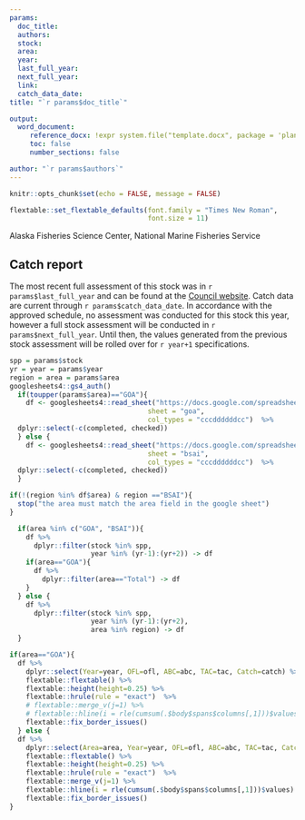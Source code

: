 ```yaml
---
params:
  doc_title:
  authors:
  stock:
  area:
  year:
  last_full_year:
  next_full_year:
  link:  
  catch_data_date:
title: "`r params$doc_title`"

output:
  word_document:
     reference_docx: !expr system.file("template.docx", package = 'planteam')
     toc: false
     number_sections: false

author: "`r params$authors`"
---
```


```r
knitr::opts_chunk$set(echo = FALSE, message = FALSE)

flextable::set_flextable_defaults(font.family = "Times New Roman",
                                  font.size = 11)
```

######### Alaska Fisheries Science Center, National Marine Fisheries Service 

## Catch report

The most recent full assessment of this stock was in `r params$last_full_year` and can be found at the [Council website](https://www.npfmc.org/library/safe-reports/). 
Catch data are current through `r params$catch_data_date`. 
In accordance with the approved schedule, no assessment was conducted for this stock this year, however a full stock assessment will be conducted in `r params$next_full_year`. 
Until then, the values generated from the previous stock assessment will be rolled over for `r year+1` specifications.


```r
spp = params$stock
yr = year = params$year 
region = area = params$area
googlesheets4::gs4_auth()
  if(toupper(params$area)=="GOA"){
    df <- googlesheets4::read_sheet("https://docs.google.com/spreadsheets/d/1uHmCuY3GXfSBCbsP61nAQeATBfoslXeS3PQNLlioWIk/edit#gid=0",
                                  sheet = "goa",
                                  col_types = "cccddddddcc")  %>% 
  dplyr::select(-c(completed, checked))
  } else {
    df <- googlesheets4::read_sheet("https://docs.google.com/spreadsheets/d/1uHmCuY3GXfSBCbsP61nAQeATBfoslXeS3PQNLlioWIk/edit#gid=0",
                                  sheet = "bsai",
                                  col_types = "cccddddddcc")  %>% 
  dplyr::select(-c(completed, checked))
  }

if(!(region %in% df$area) & region =="BSAI"){
  stop("the area must match the area field in the google sheet")
}

  if(area %in% c("GOA", "BSAI")){
    df %>% 
      dplyr::filter(stock %in% spp,
                    year %in% (yr-1):(yr+2)) -> df 
    if(area=="GOA"){
      df %>% 
        dplyr::filter(area=="Total") -> df
    }
  } else {
    df %>% 
      dplyr::filter(stock %in% spp,
                    year %in% (yr-1):(yr+2),
                    area %in% region) -> df 
  }

if(area=="GOA"){
  df %>% 
    dplyr::select(Year=year, OFL=ofl, ABC=abc, TAC=tac, Catch=catch) %>% 
    flextable::flextable() %>% 
    flextable::height(height=0.25) %>% 
    flextable::hrule(rule = "exact")  %>% 
    # flextable::merge_v(j=1) %>% 
    # flextable::hline(i = rle(cumsum(.$body$spans$columns[,1]))$values) %>% 
    flextable::fix_border_issues() 
  } else {
  df %>% 
    dplyr::select(Area=area, Year=year, OFL=ofl, ABC=abc, TAC=tac, Catch=catch) %>% 
    flextable::flextable() %>% 
    flextable::height(height=0.25) %>% 
    flextable::hrule(rule = "exact")  %>% 
    flextable::merge_v(j=1) %>% 
    flextable::hline(i = rle(cumsum(.$body$spans$columns[,1]))$values) %>% 
    flextable::fix_border_issues() 
}

```
